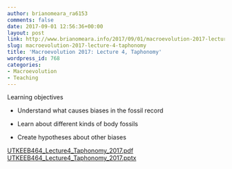 ```yaml
---
author: brianomeara_ra6153
comments: false
date: 2017-09-01 12:56:36+00:00
layout: post
link: http://www.brianomeara.info/2017/09/01/macroevolution-2017-lecture-4-taphonomy/
slug: macroevolution-2017-lecture-4-taphonomy
title: 'Macroevolution 2017: Lecture 4, Taphonomy'
wordpress_id: 768
categories:
- Macroevolution
- Teaching
---
```


Learning objectives



    
  * Understand what causes biases in the fossil record

    
  * Learn about different kinds of body fossils

    
  * Create hypotheses about other biases


[UTKEEB464_Lecture4_Taphonomy_2017.pdf](http://brianomeara.info/wordpress_beta/wp-content/uploads/2017/09/UTKEEB464_Lecture4_Taphonomy_2017.pdf) [UTKEEB464_Lecture4_Taphonomy_2017.pptx](http://brianomeara.info/wordpress_beta/wp-content/uploads/2017/09/UTKEEB464_Lecture4_Taphonomy_2017.pptx)
